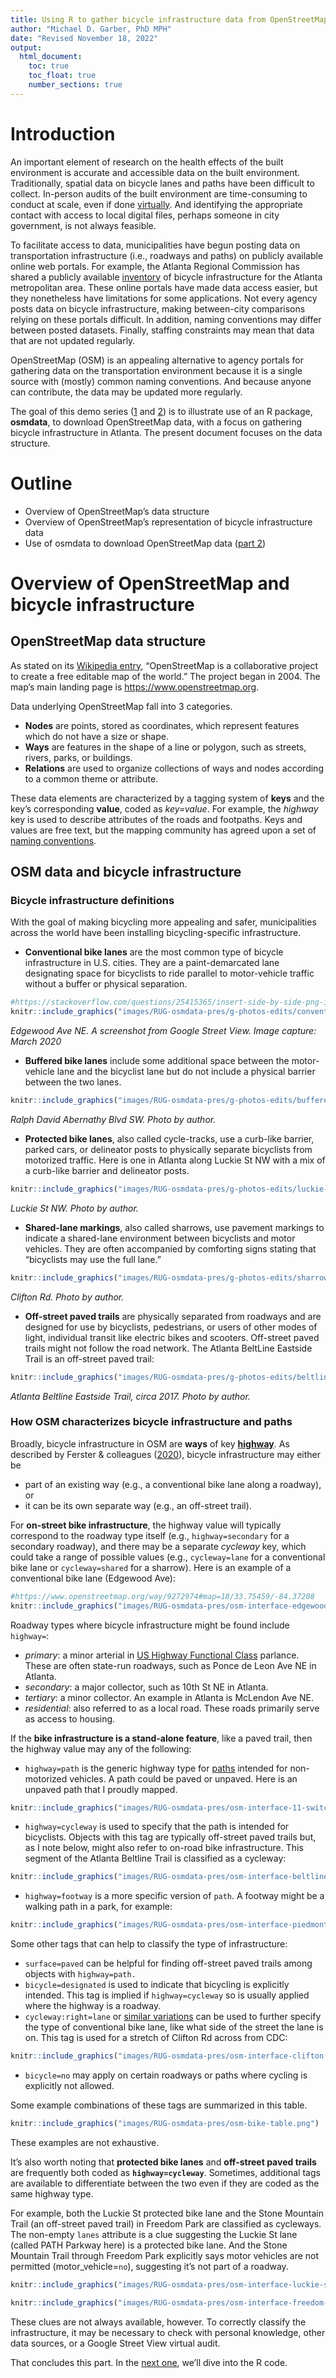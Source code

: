 ```yaml
---
title: Using R to gather bicycle infrastructure data from OpenStreetMap (part 1)
author: "Michael D. Garber, PhD MPH"
date: "Revised November 18, 2022"
output:
  html_document:
    toc: true
    toc_float: true
    number_sections: true
---
```


# Introduction

An important element of research on the health effects of the built environment is accurate and accessible data on the built environment. Traditionally, spatial data on bicycle lanes and paths have been difficult to collect. In-person audits of the built environment are time-consuming to conduct at scale, even if done [virtually](https://journals.sagepub.com/doi/abs/10.1177/0002716216681488). And identifying the appropriate contact with access to local digital files, perhaps someone in city government, is not always feasible.

To facilitate access to data, municipalities have begun posting data on transportation infrastructure (i.e., roadways and paths) on publicly available online web portals. For example, the Atlanta Regional Commission has shared a publicly available [inventory](https://opendata.atlantaregional.com/datasets/5c40e76746374d71acaa0a7b3973b195_120) of bicycle infrastructure for the Atlanta metropolitan area. These online portals have made data access easier, but they nonetheless have limitations for some applications. Not every agency posts data on bicycle infrastructure, making between-city comparisons relying on these portals difficult. In addition, naming conventions may differ between posted datasets. Finally, staffing constraints may mean that data that are not updated regularly.

OpenStreetMap (OSM) is an appealing alternative to agency portals for gathering data on the transportation environment because it is a single source with (mostly) common naming conventions. And because anyone can contribute, the data may be updated more regularly.

The goal of this demo series ([1](https://htmlpreview.github.io/?https://github.com/michaeldgarber/osmdata_for_bikes/blob/main/r_teach_osmdata_p1.html) and [2](https://rpubs.com/michaeldgarber/osm_data_for_bikes_2)) is to illustrate use of an R package, **osmdata**, to download OpenStreetMap data, with a focus on gathering bicycle infrastructure in Atlanta. The present document focuses on the data structure.

# Outline

-   Overview of OpenStreetMap's data structure
-   Overview of OpenStreetMap's representation of bicycle infrastructure data
-   Use of osmdata to download OpenStreetMap data ([part 2](https://rpubs.com/michaeldgarber/osm_data_for_bikes_2))

# Overview of OpenStreetMap and bicycle infrastructure

## OpenStreetMap data structure

As stated on its [Wikipedia entry](https://en.wikipedia.org/wiki/OpenStreetMap), "OpenStreetMap is a collaborative project to create a free editable map of the world." The project began in 2004. The map's main landing page is <https://www.openstreetmap.org>.

Data underlying OpenStreetMap fall into 3 categories.

-   **Nodes** are points, stored as coordinates, which represent features which do not have a size or shape.
-   **Ways** are features in the shape of a line or polygon, such as streets, rivers, parks, or buildings.
-   **Relations** are used to organize collections of ways and nodes according to a common theme or attribute.

These data elements are characterized by a tagging system of **keys** and the key's corresponding **value**, coded as *key=value*. For example, the *highway* key is used to describe attributes of the roads and footpaths. Keys and values are free text, but the mapping community has agreed upon a set of [naming conventions](https://wiki.openstreetmap.org/wiki/Map_features).

## OSM data and bicycle infrastructure

### Bicycle infrastructure definitions

With the goal of making bicycling more appealing and safer, municipalities across the world have been installing bicycling-specific infrastructure.

-   **Conventional bike lanes** are the most common type of bicycle infrastructure in U.S. cities. They are a paint-demarcated lane designating space for bicyclists to ride parallel to motor-vehicle traffic without a buffer or physical separation.

```r
#https://stackoverflow.com/questions/25415365/insert-side-by-side-png-images-using-knitr
knitr::include_graphics("images/RUG-osmdata-pres/g-photos-edits/conventional-bike-lane-edgewood.png")
```

*Edgewood Ave NE. A screenshot from Google Street View. Image capture: March 2020*

-   **Buffered bike lanes** include some additional space between the motor-vehicle lane and the bicyclist lane but do not include a physical barrier between the two lanes.

```r
knitr::include_graphics("images/RUG-osmdata-pres/g-photos-edits/buffered-rda.png")
```

*Ralph David Abernathy Blvd SW. Photo by author.*

-   **Protected bike lanes**, also called cycle-tracks, use a curb-like barrier, parked cars, or delineator posts to physically separate bicyclists from motorized traffic. Here is one in Atlanta along Luckie St NW with a mix of a curb-like barrier and delineator posts.

```r
knitr::include_graphics("images/RUG-osmdata-pres/g-photos-edits/luckie-st-posts.png")
```

*Luckie St NW. Photo by author.*

-   **Shared-lane markings**, also called sharrows, use pavement markings to indicate a shared-lane environment between bicyclists and motor vehicles. They are often accompanied by comforting signs stating that "bicyclists may use the full lane."

```r
knitr::include_graphics("images/RUG-osmdata-pres/g-photos-edits/sharrow-clifton.png")
```

*Clifton Rd. Photo by author.*

-   **Off-street paved trails** are physically separated from roadways and are designed for use by bicyclists, pedestrians, or users of other modes of light, individual transit like electric bikes and scooters. Off-street paved trails might not follow the road network. The Atlanta BeltLine Eastside Trail is an off-street paved trail:

```r
knitr::include_graphics("images/RUG-osmdata-pres/g-photos-edits/beltline-2017.png")
```

*Atlanta Beltline Eastside Trail, circa 2017. Photo by author.*

### How OSM characterizes bicycle infrastructure and paths

Broadly, bicycle infrastructure in OSM are **ways** of key [**highway**](https://wiki.openstreetmap.org/wiki/Key:highway). As described by Ferster & colleagues ([2020](https://www.tandfonline.com/doi/full/10.1080/15568318.2018.1519746)), bicycle infrastructure may either be

-   part of an existing way (e.g., a conventional bike lane along a roadway), or
-   it can be its own separate way (e.g., an off-street trail).

For **on-street bike infrastructure**, the highway value will typically correspond to the roadway type itself (e.g., `highway=secondary` for a secondary roadway), and there may be a separate *cycleway* key, which could take a range of possible values (e.g., `cycleway=lane` for a conventional bike lane or `cycleway=shared` for a sharrow). Here is an example of a conventional bike lane (Edgewood Ave):

```r
#https://www.openstreetmap.org/way/9272974#map=18/33.75459/-84.37208
knitr::include_graphics("images/RUG-osmdata-pres/osm-interface-edgewood.png")
```

Roadway types where bicycle infrastructure might be found include `highway=`:

-   *primary*: a minor arterial in [US Highway Functional Class](https://wiki.openstreetmap.org/wiki/User:UltimateRiff/HFCS) parlance. These are often state-run roadways, such as Ponce de Leon Ave NE in Atlanta.
-   *secondary*: a major collector, such as 10th St NE in Atlanta.
-   *tertiary*: a minor collector. An example in Atlanta is McLendon Ave NE.
-   *residential*: also referred to as a local road. These roads primarily serve as access to housing.

If the **bike infrastructure is a stand-alone feature**, like a paved trail, then the highway value may any of the following:

-   `highway=path` is the generic highway type for [paths](https://wiki.openstreetmap.org/wiki/Tag:highway%3Dpath) intended for non-motorized vehicles. A path could be paved or unpaved. Here is an unpaved path that I proudly mapped.

```r
knitr::include_graphics("images/RUG-osmdata-pres/osm-interface-11-switchbacks.png")
```

-   `highway=cycleway` is used to specify that the path is intended for bicyclists. Objects with this tag are typically off-street paved trails but, as I note below, might also refer to on-road bike infrastructure. This segment of the Atlanta Beltline Trail is classified as a cycleway:

```r
knitr::include_graphics("images/RUG-osmdata-pres/osm-interface-beltline-eastside.png")
```

-   `highway=footway` is a more specific version of `path`. A footway might be a walking path in a park, for example:

```r
knitr::include_graphics("images/RUG-osmdata-pres/osm-interface-piedmont-footway.png")
```

Some other tags that can help to classify the type of infrastructure:

-   `surface=paved` can be helpful for finding off-street paved trails among objects with `highway=path.`
-   `bicycle=designated` is used to indicate that bicycling is explicitly intended. This tag is implied if `highway=cycleway` so is usually applied where the highway is a roadway.
-   `cycleway:right=lane` or [similar variations](https://wiki.openstreetmap.org/wiki/Key:cycleway) can be used to further specify the type of conventional bike lane, like what side of the street the lane is on. This tag is used for a stretch of Clifton Rd across from CDC:

```r
knitr::include_graphics("images/RUG-osmdata-pres/osm-interface-clifton.png")
```

-   `bicycle=no` may apply on certain roadways or paths where cycling is explicitly not allowed.

Some example combinations of these tags are summarized in this table.

```r
knitr::include_graphics("images/RUG-osmdata-pres/osm-bike-table.png")
```

These examples are not exhaustive.

It's also worth noting that **protected bike lanes** and **off-street paved trails** are frequently both coded as **`highway=cycleway`**. Sometimes, additional tags are available to differentiate between the two even if they are coded as the same highway type.

For example, both the Luckie St protected bike lane and the Stone Mountain Trail (an off-street paved trail) in Freedom Park are classified as cycleways. The non-empty `lanes` attribute is a clue suggesting the Luckie St lane (called PATH Parkway here) is a protected bike lane. And the Stone Mountain Trail through Freedom Park explicitly says motor vehicles are not permitted (motor_vehicle=`no`), suggesting it's not part of a roadway.

```r
knitr::include_graphics("images/RUG-osmdata-pres/osm-interface-luckie-st.png")
```

```r
knitr::include_graphics("images/RUG-osmdata-pres/osm-interface-freedom-park.png")
```

These clues are not always available, however. To correctly classify the infrastructure, it may be necessary to check with personal knowledge, other data sources, or a Google Street View virtual audit.

That concludes this part. In the [next one](https://rpubs.com/michaeldgarber/osm_data_for_bikes_2), we'll dive into the R code.
